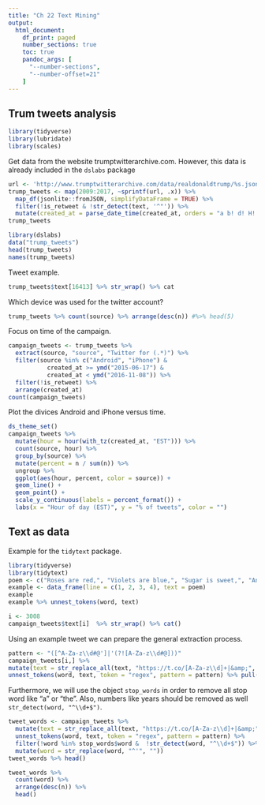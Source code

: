 ```yaml
---
title: "Ch 22 Text Mining"
output:
  html_document:
    df_print: paged
    number_sections: true
    toc: true
    pandoc_args: [
      "--number-sections",
      "--number-offset=21"
    ]
---
```



<!-- run: *Cmd+Shift+Enter* -->

<!-- insert: *Cmd+Option+I* -->

<!-- knit: *Cmd+Shift+K* -->

## Trum tweets analysis

```r
library(tidyverse)
library(lubridate)
library(scales)
```

Get data from the website trumptwitterarchive.com.
However, this data is already included in the `dslabs` package

```r
url <- 'http://www.trumptwitterarchive.com/data/realdonaldtrump/%s.json'
trump_tweets <- map(2009:2017, ~sprintf(url, .x)) %>%
  map_df(jsonlite::fromJSON, simplifyDataFrame = TRUE) %>%
  filter(!is_retweet & !str_detect(text, '^"')) %>%
  mutate(created_at = parse_date_time(created_at, orders = "a b! d! H!:M!:S! z!* Y!",tz="EST")) 
trump_tweets
```

```r
library(dslabs)
data("trump_tweets")
head(trump_tweets)
names(trump_tweets)
```

Tweet example.

```r
trump_tweets$text[16413] %>% str_wrap() %>% cat
```

Which device was used for the twitter account?
```r
trump_tweets %>% count(source) %>% arrange(desc(n)) #%>% head(5)
```

Focus on time of the campaign.
```r
campaign_tweets <- trump_tweets %>% 
  extract(source, "source", "Twitter for (.*)") %>%
  filter(source %in% c("Android", "iPhone") &
           created_at >= ymd("2015-06-17") & 
           created_at < ymd("2016-11-08")) %>%
  filter(!is_retweet) %>%
  arrange(created_at)
count(campaign_tweets)
```

Plot the divices Android and iPhone versus time.

```r
ds_theme_set()
campaign_tweets %>%
  mutate(hour = hour(with_tz(created_at, "EST"))) %>%
  count(source, hour) %>%
  group_by(source) %>%
  mutate(percent = n / sum(n)) %>%
  ungroup %>%
  ggplot(aes(hour, percent, color = source)) +
  geom_line() +
  geom_point() +
  scale_y_continuous(labels = percent_format()) +
  labs(x = "Hour of day (EST)", y = "% of tweets", color = "")
```

## Text as data


Example for the `tidytext` package.
```r
library(tidyverse)
library(tidytext)
poem <- c("Roses are red,", "Violets are blue,", "Sugar is sweet,", "And so are you.")
example <- data_frame(line = c(1, 2, 3, 4), text = poem)
example
example %>% unnest_tokens(word, text)
```

```r
i <- 3008
campaign_tweets$text[i]  %>% str_wrap() %>% cat()
```

Using an example tweet we can prepare the general extraction process.

```r
pattern <- "([^A-Za-z\\d#@']|'(?![A-Za-z\\d#@]))"
campaign_tweets[i,] %>% 
mutate(text = str_replace_all(text, "https://t.co/[A-Za-z\\d]+|&amp;", ""))  %>% 
unnest_tokens(word, text, token = "regex", pattern = pattern) %>% pull(word)
```

Furthermore, we will use the object `stop_words` in order to remove all stop word like "a" or "the".
Also, numbers like years should be removed as well `str_detect(word, "^\\d+$")`.

```r
tweet_words <- campaign_tweets %>% 
  mutate(text = str_replace_all(text, "https://t.co/[A-Za-z\\d]+|&amp;", ""))  %>%
  unnest_tokens(word, text, token = "regex", pattern = pattern) %>%
  filter(!word %in% stop_words$word &  !str_detect(word, "^\\d+$")) %>%
  mutate(word = str_replace(word, "^'", ""))
tweet_words %>% head()
```

```r
tweet_words %>% 
  count(word) %>%
  arrange(desc(n)) %>% 
  head()
```


